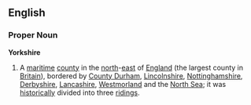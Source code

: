 ==English==
===Proper Noun===
'''Yorkshire'''
{{wikipedia}}
# A [[maritime]] [[county]] in the [[north]]-[[east]] of [[England]] (the largest county in [[Britain]]), bordered by [[County Durham]], [[Lincolnshire]], [[Nottinghamshire]], [[Derbyshire]], [[Lancashire]], [[Westmorland]] and the [[North Sea]]; it was [[historically]] divided into three [[riding]]s.